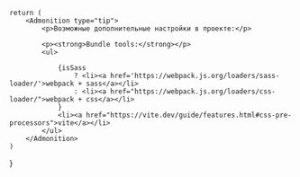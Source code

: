 

    return (
        <Admonition type="tip">
            <p>Возможные дополнительные настройки в проекте:</p>

            <p><strong>Bundle tools:</strong></p>
            <ul>

                {isSass
                    ? <li><a href='https://webpack.js.org/loaders/sass-loader/'>webpack + sass</a></li>
                    : <li><a href="https://webpack.js.org/loaders/css-loader/">webpack + css</a></li>
                }
                <li><a href="https://vite.dev/guide/features.html#css-pre-processors">vite</a></li>
            </ul>
        </Admonition>
    )
}
